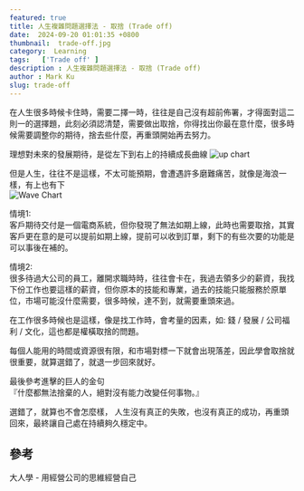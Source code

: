 ```yaml
---
featured: true
title: 人生複雜問題選擇法 - 取捨 (Trade off)
date:  2024-09-20 01:01:35 +0800
thumbnail:  trade-off.jpg
category:  Learning  
tags:   ['Trade off' ]
description : 人生複雜問題選擇法 - 取捨 (Trade off)
author : Mark Ku
slug: trade-off
---
```


在人生很多時候卡住時，需要二擇一時，往往是自己沒有超前佈署，才得面對這二則一的選擇題，此刻必須認清楚，需要做出取捨，你得找出你最在意什麼，很多時候需要調整你的期待，捨去些什麼，再重頭開始再去努力。  

理想對未來的發展期待，是從左下到右上的持續成長曲線
![up chart](up-chart.png)

但是人生，往往不是這樣，不太可能預期，會遭遇許多磨難痛苦，就像是海浪一樣，有上也有下  
![Wave Chart](wave.png)

情境1:  
客戶期待交付是一個電商系統，但你發現了無法如期上線，此時也需要取捨，其實客戶更在意的是可以提前如期上線，提前可以收到訂單，剩下的有些次要的功能是可以事後在補的。  

情境2:  
很多待過大公司的員工，離開求職時時，往往會卡在，我過去領多少的薪資，我找下份工作也要這樣的薪資，但你原本的技能和專業，過去的技能只能服務於原單位，市場可能沒什麼需要，很多時候，達不到，就需要重頭來過。  

在工作很多時候也是這樣，像是找工作時，會考量的因素，如: 錢 / 發展 / 公司福利 / 文化，這也都是權橫取捨的問題。  

每個人能用的時間或資源很有限，和市場對標一下就會出現落差，因此學會取捨就很重要，就算選錯了，就退一步回來就好。  

最後參考進擊的巨人的金句  
『什麼都無法捨棄的人，絕對沒有能力改變任何事物。』

選錯了，就算也不會怎麼樣，
人生沒有真正的失敗，也沒有真正的成功，再重頭回來，最終讓自己處在持續夠久穩定中。

## 參考
大人學 - 用經營公司的思維經營自己


